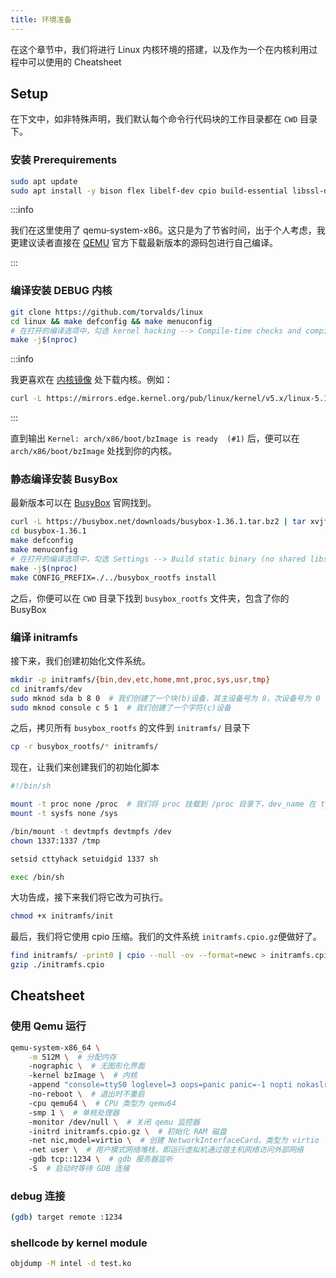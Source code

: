 ```yaml
---
title: 环境准备
---
```


在这个章节中，我们将进行 Linux 内核环境的搭建，以及作为一个在内核利用过程中可以使用的 Cheatsheet

## Setup

在下文中，如非特殊声明，我们默认每个命令行代码块的工作目录都在 `CWD` 目录下。

### 安装 Prerequirements

```sh
sudo apt update
sudo apt install -y bison flex libelf-dev cpio build-essential libssl-dev qemu-system-x86 libncurses-dev
```

:::info

我们在这里使用了 qemu-system-x86。这只是为了节省时间，出于个人考虑，我更建议读者直接在 [QEMU](https://www.qemu.org/download/) 官方下载最新版本的源码包进行自己编译。

:::

### 编译安装 DEBUG 内核

```sh
git clone https://github.com/torvalds/linux
cd linux && make defconfig && make menuconfig
# 在打开的编译选项中，勾选 kernel hacking --> Compile-time checks and compiler options --> Compile the kernel with debug symbols
make -j$(nproc)
```

:::info

我更喜欢在 [内核镜像](https://mirrors.edge.kernel.org/pub/linux/kernel/) 处下载内核。例如：

```sh
curl -L https://mirrors.edge.kernel.org/pub/linux/kernel/v5.x/linux-5.15.148.tar.xz | tar xvJf -
```

:::

直到输出 `Kernel: arch/x86/boot/bzImage is ready  (#1)` 后，便可以在 `arch/x86/boot/bzImage` 处找到你的内核。

### 静态编译安装 BusyBox

最新版本可以在 [BusyBox](https://busybox.net/) 官网找到。

```sh
curl -L https://busybox.net/downloads/busybox-1.36.1.tar.bz2 | tar xvjf -
cd busybox-1.36.1
make defconfig
make menuconfig
# 在打开的编译选项中，勾选 Settings --> Build static binary (no shared libs)
make -j$(nproc)
make CONFIG_PREFIX=./../busybox_rootfs install
```

之后，你便可以在 `CWD` 目录下找到 `busybox_rootfs` 文件夹，包含了你的 BusyBox

### 编译 initramfs

接下来，我们创建初始化文件系统。

```sh
mkdir -p initramfs/{bin,dev,etc,home,mnt,proc,sys,usr,tmp}
cd initramfs/dev
sudo mknod sda b 8 0  # 我们创建了一个块(b)设备，其主设备号为 8，次设备号为 0
sudo mknod console c 5 1  # 我们创建了一个字符(c)设备
```

之后，拷贝所有 `busybox_rootfs` 的文件到 `initramfs/` 目录下

```sh
cp -r busybox_rootfs/* initramfs/
```

现在，让我们来创建我们的初始化脚本

```sh title="initramfs/init"
#!/bin/sh

mount -t proc none /proc  # 我们将 proc 挂载到 /proc 目录下，dev_name 在 type 为 proc 时完全不被使用，因此随意填就好。这里这么写不容易产生歧义。
mount -t sysfs none /sys

/bin/mount -t devtmpfs devtmpfs /dev
chown 1337:1337 /tmp

setsid cttyhack setuidgid 1337 sh

exec /bin/sh
```

大功告成，接下来我们将它改为可执行。

```sh
chmod +x initramfs/init
```

最后，我们将它使用 cpio 压缩。我们的文件系统 `initramfs.cpio.gz`便做好了。

```sh
find initramfs/ -print0 | cpio --null -ov --format=newc > initramfs.cpio 
gzip ./initramfs.cpio
```



## Cheatsheet

### 使用 Qemu 运行

```sh
qemu-system-x86_64 \
    -m 512M \  # 分配内存
    -nographic \  # 无图形化界面
    -kernel bzImage \  # 内核
    -append "console=ttyS0 loglevel=3 oops=panic panic=-1 nopti nokaslr" \  # 内核启动选项，panic=-1 代表 panic 后不重启
    -no-reboot \  # 退出时不重启
    -cpu qemu64 \  # CPU 类型为 qemu64
    -smp 1 \  # 单核处理器
    -monitor /dev/null \  # 关闭 qemu 监控器
    -initrd initramfs.cpio.gz \  # 初始化 RAM 磁盘
    -net nic,model=virtio \  # 创建 NetworkInterfaceCard，类型为 virtio
    -net user \  # 用户模式网络堆栈，即运行虚拟机通过宿主机网络访问外部网络
    -gdb tcp::1234 \  # gdb 服务器监听
    -S  # 启动时等待 GDB 连接
```

### debug 连接

```sh
(gdb) target remote :1234
```

### shellcode by kernel module

```sh
objdump -M intel -d test.ko
```

